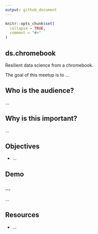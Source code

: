 ```yaml
---
output: github_document
---
```


```r
knitr::opts_chunk$set(
  collapse = TRUE,
  comment = "#>"
)
```

## ds.chromebook

Resilient data science from a chromebook.

The goal of this meetup is to ...

## Who is the audience?

...

## Why is this important?

...

## Objectives

* ...

## Demo

### ...

...

## Resources

* ...

